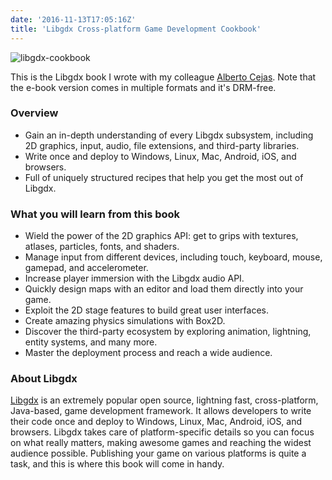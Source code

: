 ```yaml
---
date: '2016-11-13T17:05:16Z'
title: 'Libgdx Cross-platform Game Development Cookbook'
---
```


![libgdx-cookbook](/img/libgdx-cookbook-cover.webp)

This is the Libgdx book I wrote with my colleague [Alberto Cejas](https://www.linkedin.com/profile/view?id=238086242&authType=NAME_SEARCH&authToken=puEt&locale=en_US&trk=tyah2&trkInfo=tarId%3A1405883761150%2Ctas%3Aalberto%20cejas%2Cidx%3A1-1-1). Note that the e-book version comes in multiple formats and it's DRM-free.

### Overview

- Gain an in-depth understanding of every Libgdx subsystem, including 2D graphics, input, audio, file extensions, and third-party libraries.
- Write once and deploy to Windows, Linux, Mac, Android, iOS, and browsers.
- Full of uniquely structured recipes that help you get the most out of Libgdx.

### What you will learn from this book

- Wield the power of the 2D graphics API: get to grips with textures, atlases, particles, fonts, and shaders.
- Manage input from different devices, including touch, keyboard, mouse, gamepad, and accelerometer.
- Increase player immersion with the Libgdx audio API.
- Quickly design maps with an editor and load them directly into your game.
- Exploit the 2D stage features to build great user interfaces.
- Create amazing physics simulations with Box2D.
- Discover the third-party ecosystem by exploring animation, lightning, entity systems, and many more.
- Master the deployment process and reach a wide audience.

### About Libgdx

[Libgdx](http://libgdx.badlogicgames.com/) is an extremely popular open source, lightning fast, cross-platform, Java-based, game development framework. It allows developers to write their code once and deploy to Windows, Linux, Mac, Android, iOS, and browsers. Libgdx takes care of platform-specific details so you can focus on what really matters, making awesome games and reaching the widest audience possible. Publishing your game on various platforms is quite a task, and this is where this book will come in handy.
